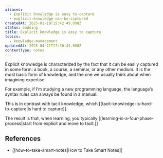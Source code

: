 ```yaml
---
aliases:
  - Explicit knowledge is easy to capture
  - explicit-knowledge-can-be-captured
createdAt: 2025-01-19T15:42:49.000Z
status: budding
title: Explicit knowledge is easy to capture
topics:
  - knowledge-management
updatedAt: 2025-04-21T17:30:45.000Z
contentType: notes
---
```

Explicit knowledge is characterized by the fact that it can be easily captured in some form: a book, a course, a seminar, or any other medium. It is the most basic form of knowledge, and the one we usually think about when imagining expertise.

For example, if I’m studying a new programming language, the language’s syntax rules can always be found in a manual.

This is in contrast with tacit knowledge, which [[tacit-knowledge-is-hard-to-capture|is hard to capture]].

The result is that, when learning, you typically [[learning-is-a-four-phase-process|start from explicit and move to tacit.]]

## References

- [[how-to-take-smart-notes|How to Take Smart Notes]]
